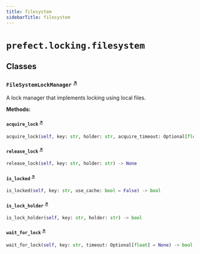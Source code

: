 ```yaml
---
title: filesystem
sidebarTitle: filesystem
---
```


# `prefect.locking.filesystem`

## Classes

### `FileSystemLockManager` <sup><a href="https://github.com/prefecthq/prefect/blob/main/src/prefect/locking/filesystem.py#L35" target="_blank">↗</a></sup>


A lock manager that implements locking using local files.


**Methods:**

#### `acquire_lock` <sup><a href="https://github.com/prefecthq/prefect/blob/main/src/prefect/locking/filesystem.py#L97" target="_blank">↗</a></sup>

```python
acquire_lock(self, key: str, holder: str, acquire_timeout: Optional[float] = None, hold_timeout: Optional[float] = None) -> bool
```

#### `release_lock` <sup><a href="https://github.com/prefecthq/prefect/blob/main/src/prefect/locking/filesystem.py#L195" target="_blank">↗</a></sup>

```python
release_lock(self, key: str, holder: str) -> None
```

#### `is_locked` <sup><a href="https://github.com/prefecthq/prefect/blob/main/src/prefect/locking/filesystem.py#L205" target="_blank">↗</a></sup>

```python
is_locked(self, key: str, use_cache: bool = False) -> bool
```

#### `is_lock_holder` <sup><a href="https://github.com/prefecthq/prefect/blob/main/src/prefect/locking/filesystem.py#L220" target="_blank">↗</a></sup>

```python
is_lock_holder(self, key: str, holder: str) -> bool
```

#### `wait_for_lock` <sup><a href="https://github.com/prefecthq/prefect/blob/main/src/prefect/locking/filesystem.py#L230" target="_blank">↗</a></sup>

```python
wait_for_lock(self, key: str, timeout: Optional[float] = None) -> bool
```
